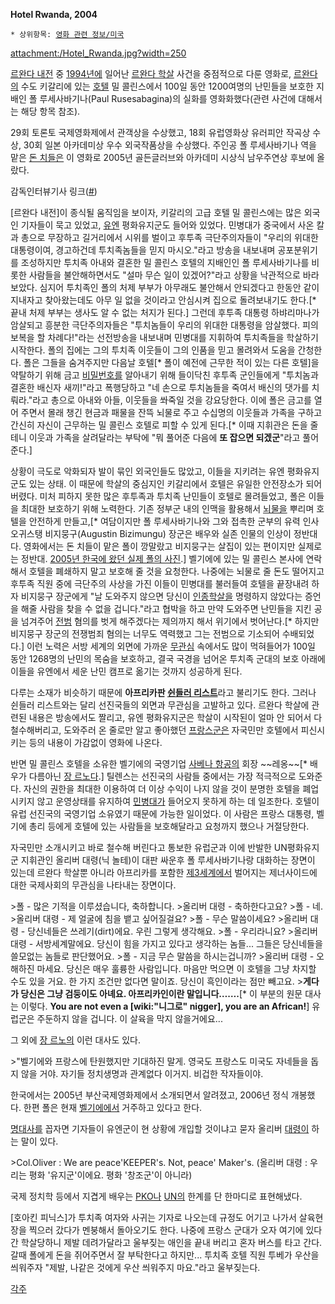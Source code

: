 '''Hotel Rwanda, 2004'''

 * 상위항목: [[영화 관련 정보/미국]]

attachment:/Hotel_Rwanda.jpg?width=250

[[르완다 내전]] 중 [[1994년]]에 일어난 [[르완다 학살]] 사건을 중점적으로 다룬 영화로, [[르완다]]의 수도 키갈리에 있는 [[호텔]] 밀 콜린스에서 100일 동안 1200여명의 난민들을 보호한 지배인 폴 루세사바기나(Paul Rusesabagina)의 실화를 영화화했다(관련 사건에 대해서는 해당 항목 참조).

29회 토론토 국제영화제에서 관객상을 수상했고, 18회 유럽영화상 유러피안 작곡상 수상, 30회 일본 아카데미상 우수 외국작품상을 수상했다. 주인공 폴 루세사바기나 역을 맡은 [[돈 치들]]은 이 영화로 2005년 골든글러브와 아카데미 시상식 남우주연상 후보에 올랐다.

감독인터뷰기사 링크([http://news.maxmovie.com/movie_info/sha_news_view.asp?menuCode=4&subMenuCode=2&mi_id=MI0020979200&contain=&keyword=&page=45 #])

[르완다 내전]이 종식될 움직임을 보이자, 키갈리의 고급 호텔 밀 콜린스에는 많은 외국인 기자들이 묵고 있었고, [[유엔]] 평화유지군도 들어와 있었다. 민병대가 중국에서 사온 칼과 총으로 무장하고 길거리에서 시위를 벌이고 후투족 극단주의자들이 "우리의 위대한 대통령이여, 경고하건데 투치족놈들을 믿지 마시오."라고 방송을 내보내며 공포분위기를 조성하지만 투치족 아내와 결혼한 밀 콜린스 호텔의 지배인인 폴 루세사바기나를 비롯한 사람들을 불안해하면서도 "설마 무슨 일이 있겠어?"라고 상황을 낙관적으로 바라보았다. 심지어 투치족인 폴의 처제 부부가 아무래도 불안해서 안되겠다고 한동안 같이 지내자고 찾아왔는데도 아무 일 없을 것이라고 안심시켜 집으로 돌려보내기도 한다.[* 끝내 처제 부부는 생사도 알 수 없는 처지가 된다.] 
그런데 후투족 대통령 하뱌리마나가 암살되고 흥분한 극단주의자들은 "투치놈들이 우리의 위대한 대통령을 암살했다. 피의 보복을 할 차례다!"라는 선전방송을 내보내며 민병대를 지휘하여 투치족들을 학살하기 시작한다. 폴의 집에는 그의 투치족 이웃들이 그의 인품을 믿고 몰려와서 도움을 간청한다. 폴은 그들을 숨겨주지만 다음날 호텔[* 폴이 예전에 근무한 적이 있는 다른 호텔]을 약탈하기 위해 금고 [[비밀번호]]를 알아내기 위해 들이닥친 후투족 군인들에게 "투치놈과 결혼한 배신자 새끼!"라고 폭행당하고 "네 손으로 투치놈들을 죽여서 배신의 댓가를 치뤄라."라고 총으로 아내와 아들, 이웃들을 쏴죽일 것을 강요당한다. 이에 폴은 금고를 열어 주면서 몰래 챙긴 현금과 패물을 잔뜩 뇌물로 주고 수십명의 이웃들과 가족을 구하고 간신히 자신이 근무하는 밀 콜린스 호텔로 피할 수 있게 된다.[* 이때 지휘관은 돈을 줄테니 이웃과 가족을 살려달라는 부탁에 "뭐 풀어준 다음에 '''또 잡으면 되겠군'''"라고 풀어준다.] 
 
상황이 극도로 악화되자 발이 묶인 외국인들도 많았고, 이들을 지키려는 유엔 평화유지군도 있는 상태. 이 때문에 학살의 중심지인 키갈리에서 호텔은 유일한 안전장소가 되어 버렸다. 미처 피하지 못한 많은 후투족과 투치족 난민들이 호텔로 몰려들었고, 폴은 이들을 최대한 보호하기 위해 노력한다. 기존 정부군 내의 인맥을 활용해서 [[뇌물]]을 뿌리며 호텔을 안전하게 만들고,[* 여담이지만 폴 루세사바기나와 그와 접촉한 군부의 유력 인사 오귀스탱 비지뭉구(Augustin Bizimungu) 장군은 배우와 실존 인물의 인상이 정반대다. 영화에서는 돈 치들이 맡은 폴이 깡말랐고 비지뭉구는 살집이 있는 편이지만 실제로는 정반대. [http://blog.naver.com/sje1103/110017554554 2005년 한국에 왔던 실제 폴의 사진].] 벨기에에 있는 밀 콜린스 본사에 연락해서 호텔을 폐쇄하지 말고 보호해 줄 것을 요청한다. 나중에는 뇌물로 줄 돈도 떨어지고 후투족 직원 중에 극단주의 사상을 가진 이들이 민병대를 불러들여 호텔을 끝장내려 하자 비지뭉구 장군에게 "날 도와주지 않으면 당신이 [[인종학살]]을 명령하지 않았다는 증언을 해줄 사람을 찾을 수 없을 겁니다."라고 협박을 하고 만약 도와주면 난민들을 지킨 공을 넘겨주어 [[전범]] 혐의를 벗게 해주겠다는 제의까지 해서 위기에서 벗어난다.[* 하지만 비지뭉구 장군의 전쟁범죄 혐의는 너무도 역력했고 그는 전범으로 기소되어 수배되었다.] 이런 노력은 서방 세계의 외면에 가까운 [[무관심]] 속에서도 많이 먹혀들어가 100일 동안 1268명의 난민의 목숨을 보호하고, 결국 국경을 넘어온 투치족 군대의 보호 아래에 이들을 유엔에서 세운 난민 캠프로 옮기는 것까지 성공하게 된다. 

다루는 소재가 비슷하기 때문에 '''아프리카판 [[쉰들러 리스트]]'''라고 불리기도 한다. 그러나 쉰들러 리스트와는 달리 선진국들의 외면과 무관심을 고발하고 있다. 르완다 학살에 관련된 내용은 방송에서도 짤리고, 유엔 평화유지군은 학살이 시작된이 얼마 안 되어서 다 철수해버리고, 도와주러 온 줄로만 알고 좋아했던 [[프랑스군]]은 자국민만 호텔에서 피신시키는 등의 내용이 가감없이 영화에 나온다. 

반면 밀 콜린스 호텔을 소유한 벨기에의 국영기업 [[사베나 항공]]의 회장 ~~레옹~~[* 배우가 다름아닌 [[장 르노]]다.] 틸렌스는 선진국의 사람들 중에서는 가장 적극적으로 도와준다. 자신의 권한을 최대한 이용하여 더 이상 수익이 나지 않을 것이 분명한 호텔을 폐업시키지 않고 운영상태를 유지하여 [[민병대]]가 들어오지 못하게 하는 데 일조한다. 호텔이 유럽 선진국의 국영기업 소유였기 때문에 가능한 일이었다. 이 사람은 프랑스 대통령, 벨기에 총리 등에게 호텔에 있는 사람들을 보호해달라고 요청까지 했으나 거절당한다. 

자국민만 소개시키고 바로 철수해 버린다고 통보한 유럽군과 이에 반발한 UN평화유지군 지휘관인 올리버 대령(닉 놀테)이 대판 싸운후 폴 루세사바기나랑 대화하는 장면이 있는데 르완다 학살뿐 아니라 아프리카를 포함한 [[제3세계]]에서 벌어지는 제너사이드에 대한 국제사회의 무관심을 나타내는 장면이다.

>폴 - 많은 기적을 이루셨습니다, 축하합니다.
>올리버 대령 - 축하한다고요?
>폴 - 네.
>올리버 대령 - 제 얼굴에 침을 뱉고 싶어질걸요?
>폴 - 무슨 말씀이세요?
>올리버 대령 - 당신네들은 쓰레기(dirt)에요. 우린 그렇게 생각해요.
>폴 - 우리라니요?
>올리버 대령 - 서방세계말에요. 당신이 힘을 가지고 있다고 생각하는 놈들... 그들은 당신네들을 쓸모없는 놈들로 판단했어요.
>폴 - 지금 무슨 말씀을 하시는겁니까?
>올리버 대령 - 오해하진 마세요. 당신은 매우 훌륭한 사람입니다. 마음만 먹으면 이 호텔을 그냥 차지할 수도 있을 거요. 한 가지 조건만 없다면 말이죠. 당신이 흑인이라는 점만 빼고요.
>'''게다가 당신은 그냥 검둥이도 아녜요. 아프리카인이란 말입니다…….'''[* 이 부분의 원문 대사는 이렇다. '''You are not even a [wiki:"니그로" nigger], you are an African!'''] 유럽군은 주둔하지 않을 겁니다. 이 살육을 막지 않을거에요...

그 외에 [[장 르노]]의 이런 대사도 있다.

>"벨기에와 프랑스에 탄원했지만 기대하진 말게. 영국도 프랑스도 미국도 자네들을 돕지 않을 거야. 자기들 정치생명과 관계없다 이거지. 비겁한 작자들이야.

한국에서는 2005년 부산국제영화제에서 소개되면서 알려졌고, 2006년 정식 개봉했다. 한편 폴은 현재 [[벨기에]]에서 거주하고 있다고 한다.

[[명대사]]를 꼽자면 기자들이 유엔군이 현 상황에 개입할 것이냐고 묻자 올리버 [[대령]]이 하는 말이 있다.

>Col.Oliver : We are peace'KEEPER's. Not, peace' Maker's. 
(올리버 대령 : 우리는 평화 '유지군'이에요. 평화 '창조군'이 아니라)

국제 정치학 등에서 지겹게 배우는 [[PKO]]나 [[UN]]의 한계를 단 한마디로 표현해냈다.

[호아킨 피닉스]가 투치족 여자와 사귀는 기자로 나오는데 규정도 어기고 나가서 살육현장을 찍으러 갔다가 멘붕해서 돌아오기도 한다. 나중에 프랑스 군대가 오자 여기에 있다간 학살당하니 제발 데려가달라고 울부짖는 애인을 끝내 버리고 혼자 버스를 타고 간다. 갈때 폴에게 돈을 쥐어주면서 잘 부탁한다고 하지만... 투치족 호텔 직원 투베가 우산을 씌워주자 "제발, 나같은 것에게 우산 씌워주지 마요."라고 울부짖는다.

[[각주]]

